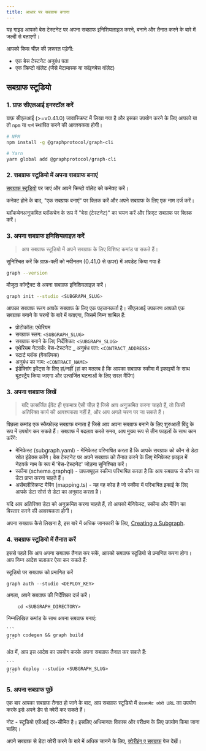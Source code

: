 ```yaml
---
title: आधार पर सबग्राफ बनाना
---
```


यह गाइड आपको बेस टेस्टनेट पर अपना सबग्राफ इनिशियलाइज़ करने, बनाने और तैनात करने के बारे में जल्दी से बताएगी।

आपको किस चीज़ की ज़रूरत पड़ेगी:

- एक बेस टेस्टनेट अनुबंध पता
- एक क्रिप्टो वॉलेट (जैसे मेटामास्क या कॉइनबेस वॉलेट)

## सबग्राफ स्टूडियो

### 1. ग्राफ़ सीएलआई इनस्टॉल करें

ग्राफ़ सीएलआई (>=v0.41.0) जावास्क्रिप्ट में लिखा गया है और इसका उपयोग करने के लिए आपको या तो `npm` या `यार्न` स्थापित करने की आवश्यकता होगी।

```sh
# NPM
npm install -g @graphprotocol/graph-cli

# Yarn
yarn global add @graphprotocol/graph-cli
```

### 2. सबग्राफ स्टूडियो में अपना सबग्राफ बनाएं

[सबग्राफ स्टूडियो](https://thegraph.com/studio/) पर जाएं और अपने क्रिप्टो वॉलेट को कनेक्ट करें।

कनेक्ट होने के बाद, "एक सबग्राफ बनाएं" पर क्लिक करें और अपने सबग्राफ के लिए एक नाम दर्ज करें।

ब्लॉकचेनअनुक्रमित ब्लॉकचेन के रूप में "बेस (टेस्टनेट)" का चयन करें और क्रिएट सबग्राफ पर क्लिक करें।

### 3. अपना सबग्राफ इनिशियलाइज़ करें

> आप सबग्राफ स्टूडियो में अपने सबग्राफ के लिए विशिष्ट कमांड पा सकते हैं।

सुनिश्चित करें कि ग्राफ़-क्ली को नवीनतम (0.41.0 से ऊपर) में अपडेट किया गया है

```sh
graph --version
```

मौजूदा कॉन्ट्रैक्ट से अपना सबग्राफ इनिशियलाइज़ करें।

```sh
graph init --studio <SUBGRAPH_SLUG>
```

आपका सबग्राफ स्लग आपके सबग्राफ के लिए एक पहचानकर्ता है। सीएलआई उपकरण आपको एक सबग्राफ बनाने के चरणों के बारे में बताएगा, जिसमें निम्न शामिल हैं:

- प्रोटोकॉल: एथेरियम
- सबग्राफ स्लग: `<SUBGRAPH_SLUG>`
- सबग्राफ बनाने के लिए निर्देशिका: `<SUBGRAPH_SLUG>`
- एथेरियम नेटवर्क: बेस-टेस्टनेट \_ अनुबंध पता: `<CONTRACT_ADDRESS>`
- स्टार्ट ब्लॉक (वैकल्पिक)
- अनुबंध का नाम: `<CONTRACT_NAME>`
- इंडेक्सिंग इवेंट्स के लिए हां/नहीं (हां का मतलब है कि आपका सबग्राफ स्कीमा में इकाइयों के साथ बूटस्ट्रैप किया जाएगा और उत्सर्जित घटनाओं के लिए सरल मैपिंग)

### 3. अपना सबग्राफ लिखें

> यदि उत्सर्जित ईवेंट ही एकमात्र ऐसी चीज़ है जिसे आप अनुक्रमित करना चाहते हैं, तो किसी अतिरिक्त कार्य की आवश्यकता नहीं है, और आप अगले चरण पर जा सकते हैं।

पिछला कमांड एक स्कैफोल्ड सबग्राफ बनाता है जिसे आप अपना सबग्राफ बनाने के लिए शुरुआती बिंदु के रूप में उपयोग कर सकते हैं। सबग्राफ में बदलाव करते समय, आप मुख्य रूप से तीन फाइलों के साथ काम करेंगे:

- मेनिफेस्ट (subgraph.yaml) - मेनिफेस्ट परिभाषित करता है कि आपके सबग्राफ को कौन से डेटा स्रोत इंडेक्स करेंगे। बेस टेस्टनेट पर अपने सबग्राफ को तैनात करने के लिए मेनिफेस्ट फ़ाइल में नेटवर्क नाम के रूप में 'बेस-टेस्टनेट' जोड़ना सुनिश्चित करें।
- स्कीमा (schema.graphql) - ग्राफक्यूएल स्कीमा परिभाषित करता है कि आप सबग्राफ से कौन सा डेटा प्राप्त करना चाहते हैं।
- असेंबलीस्क्रिप्ट मैपिंग (mapping.ts) - यह वह कोड है जो स्कीमा में परिभाषित इकाई के लिए आपके डेटा सोर्स से डेटा का अनुवाद करता है।

यदि आप अतिरिक्त डेटा को अनुक्रमित करना चाहते हैं, तो आपको मेनिफेस्ट, स्कीमा और मैपिंग का विस्तार करने की आवश्यकता होगी।

अपना सबग्राफ कैसे लिखना है, इस बारे में अधिक जानकारी के लिए, [Creating a Subgraph](/developing/creating-a-subgraph).

### 4. सबग्राफ स्टूडियो में तैनात करें

इससे पहले कि आप अपना सबग्राफ तैनात कर सकें, आपको सबग्राफ स्टूडियो से प्रमाणित करना होगा। आप निम्न आदेश चलाकर ऐसा कर सकते हैं:

स्टूडियो पर सबग्राफ को प्रमाणित करें

```
graph auth --studio <DEPLOY_KEY>
```

अगला, अपने सबग्राफ की निर्देशिका दर्ज करें।

```
    cd <SUBGRAPH_DIRECTORY>
```

निम्नलिखित कमांड के साथ अपना सबग्राफ बनाएं:

````
```
graph codegen && graph build
```
````

अंत में, आप इस आदेश का उपयोग करके अपना सबग्राफ तैनात कर सकते हैं:

````
```
graph deploy --studio <SUBGRAPH_SLUG>
```
````

### 5. अपना सबग्राफ पूछें

एक बार आपका सबग्राफ तैनात हो जाने के बाद, आप सबग्राफ स्टूडियो में `डेवलपमेंट क्वेरी URL` का उपयोग करके इसे अपने डैप से क्वेरी कर सकते हैं।

नोट - स्टूडियो एपीआई दर-सीमित है। इसलिए अधिमानतः विकास और परीक्षण के लिए उपयोग किया जाना चाहिए।

अपने सबग्राफ से डेटा क्वेरी करने के बारे में अधिक जानने के लिए, [क्वेरीइंग ए सबग्राफ](/क्वेरी/क्वेरी-द-ग्राफ) पेज देखें।
